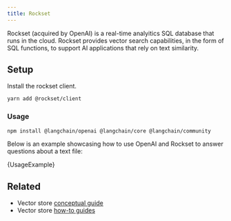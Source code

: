 ```yaml
---
title: Rockset
---
```


Rockset (acquired by OpenAI) is a real-time analyitics SQL database that runs in the cloud.
Rockset provides vector search capabilities, in the form of SQL functions, to support AI applications that rely on text similarity.

## Setup

Install the rockset client.

```bash
yarn add @rockset/client
```

### Usage


<IntegrationInstallTooltip/>

```bash npm2yarn
npm install @langchain/openai @langchain/core @langchain/community
```


Below is an example showcasing how to use OpenAI and Rockset to answer questions about a text file:

<CodeBlock language="typescript">{UsageExample}</CodeBlock>

## Related

- Vector store [conceptual guide](/oss/concepts/#vectorstores)
- Vector store [how-to guides](/oss/how-to/#vectorstores)
